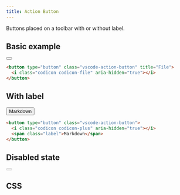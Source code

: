 ```yaml
---
title: Action Button
---
```



Buttons placed on a toolbar with or without label.

## Basic example

<VscodeDemo>
  <button type="button" class="vscode-action-button" title="File">
    <i class="codicon codicon-file" aria-hidden="true"></i>
  </button>
</VscodeDemo>

```html
<button type="button" class="vscode-action-button" title="File">
  <i class="codicon codicon-file" aria-hidden="true"></i>
</button>
```

## With label

<VscodeDemo>
  <button type="button" class="vscode-action-button">
    <i class="codicon codicon-plus" aria-hidden="true"></i>
    <span class="label">Markdown</span>
  </button>
</VscodeDemo>

```html
<button type="button" class="vscode-action-button">
  <i class="codicon codicon-plus" aria-hidden="true"></i>
  <span class="label">Markdown</span>
</button>
```

## Disabled state

<VscodeDemo>
  <button type="button" class="vscode-action-button" title="File" disabled="disabled">
    <i class="codicon codicon-file" aria-hidden="true"></i>
  </button>
</VscodeDemo>

## CSS

<Code code={cssSource} lang="css" />
